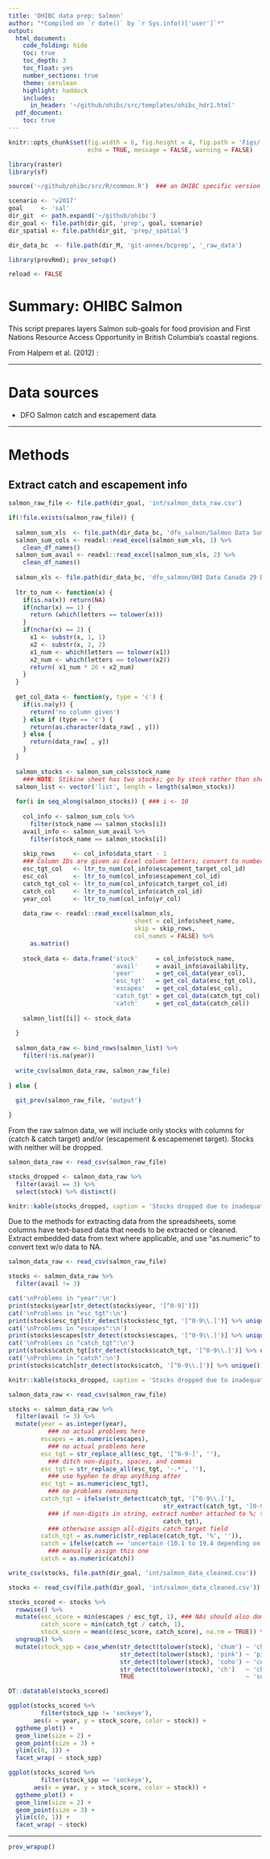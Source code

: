 ```yaml
---
title: 'OHIBC data prep: Salmon'
author: "*Compiled on `r date()` by `r Sys.info()['user']`*"
output: 
  html_document:
    code_folding: hide
    toc: true
    toc_depth: 3
    toc_float: yes
    number_sections: true
    theme: cerulean
    highlight: haddock
    includes: 
      in_header: '~/github/ohibc/src/templates/ohibc_hdr1.html'
  pdf_document:
    toc: true
---
```


``` r

knitr::opts_chunk$set(fig.width = 6, fig.height = 4, fig.path = 'Figs/',
                      echo = TRUE, message = FALSE, warning = FALSE)

library(raster)
library(sf)

source('~/github/ohibc/src/R/common.R')  ### an OHIBC specific version of common.R

scenario <- 'v2017'
goal     <- 'sal'
dir_git  <- path.expand('~/github/ohibc')
dir_goal <- file.path(dir_git, 'prep', goal, scenario)
dir_spatial <- file.path(dir_git, 'prep/_spatial')

dir_data_bc  <- file.path(dir_M, 'git-annex/bcprep', '_raw_data')

library(provRmd); prov_setup()

reload <- FALSE


```

# Summary: OHIBC Salmon

This script prepares layers Salmon sub-goals for food provision and First Nations Resource Access Opportunity in British Columbia's coastal regions.  

From Halpern et al. (2012) :


-----

# Data sources

* DFO Salmon catch and escapement data

-----

# Methods

## Extract catch and escapement info

``` r

salmon_raw_file <- file.path(dir_goal, 'int/salmon_data_raw.csv')

if(!file.exists(salmon_raw_file)) {
  
  salmon_sum_xls  <- file.path(dir_data_bc, 'dfo_salmon/Salmon Data Summary.xlsx')
  salmon_sum_cols <- readxl::read_excel(salmon_sum_xls, 1) %>%
    clean_df_names()
  salmon_sum_avail <- readxl::read_excel(salmon_sum_xls, 2) %>%
    clean_df_names()
  
  salmon_xls <- file.path(dir_data_bc, 'dfo_salmon/OHI Data Canada 29 Dec 2017.xlsx')
  
  ltr_to_num <- function(x) {
    if(is.na(x)) return(NA)
    if(nchar(x) == 1) {
      return (which(letters == tolower(x)))
    }
    if(nchar(x) == 2) {
      x1 <- substr(x, 1, 1)
      x2 <- substr(x, 2, 2)
      x1_num <- which(letters == tolower(x1))
      x2_num <- which(letters == tolower(x2))
      return( x1_num * 26 + x2_num)
    }
  }
  
  get_col_data <- function(y, type = 'c') {
    if(is.na(y)) {
      return('no column given')
    } else if (type == 'c') {
      return(as.character(data_raw[ , y]))
    } else {
      return(data_raw[ , y])
    }
  }
  
  salmon_stocks <- salmon_sum_cols$stock_name
    ### NOTE: Stikine sheet has two stocks; go by stock rather than sheet!
  salmon_list <- vector('list', length = length(salmon_stocks))
  
  for(i in seq_along(salmon_stocks)) { ### i <- 10
    
    col_info <- salmon_sum_cols %>%
      filter(stock_name == salmon_stocks[i])
    avail_info <- salmon_sum_avail %>%
      filter(stock_name == salmon_stocks[i])
  
    skip_rows     <- col_info$data_start - 1
    ### Column IDs are given as Excel column letters; convert to number
    esc_tgt_col   <- ltr_to_num(col_info$escapement_target_col_id)
    esc_col       <- ltr_to_num(col_info$escapement_col_id)
    catch_tgt_col <- ltr_to_num(col_info$catch_target_col_id)
    catch_col     <- ltr_to_num(col_info$catch_col_id)
    year_col      <- ltr_to_num(col_info$yr_col)
    
    data_raw <- readxl::read_excel(salmon_xls, 
                                   sheet = col_info$sheet_name,
                                   skip = skip_rows,
                                   col_names = FALSE) %>%
      as.matrix()
    
    stock_data <- data.frame('stock'     = col_info$stock_name,
                             'avail'     = avail_info$availability,
                             'year'      = get_col_data(year_col),
                             'esc_tgt'   = get_col_data(esc_tgt_col),
                             'escapes'   = get_col_data(esc_col),
                             'catch_tgt' = get_col_data(catch_tgt_col),
                             'catch'     = get_col_data(catch_col))
  
    salmon_list[[i]] <- stock_data
  
  }
  
  salmon_data_raw <- bind_rows(salmon_list) %>%
    filter(!is.na(year))
  
  write_csv(salmon_data_raw, salmon_raw_file)
  
} else {
  
  git_prov(salmon_raw_file, 'output')

}

```

From the raw salmon data, we will include only stocks with columns for (catch & catch target) and/or (escapement & escapemenet target).  Stocks with neither will be dropped.  
``` r
salmon_data_raw <- read_csv(salmon_raw_file)

stocks_dropped <- salmon_data_raw %>%
  filter(avail == 3) %>%
  select(stock) %>% distinct()

knitr::kable(stocks_dropped, caption = 'Stocks dropped due to inadequate data')
```

Due to the methods for extracting data from the spreadsheets, some columns have text-based data that needs to be extracted or cleaned.  Extract embedded data from text where applicable, and use "as.numeric" to convert text w/o data to NA.

``` r
salmon_data_raw <- read_csv(salmon_raw_file)

stocks <- salmon_data_raw %>%
  filter(avail != 3)

cat('\nProblems in "year":\n')
print(stocks$year[str_detect(stocks$year, '[^0-9]')])
cat('\nProblems in "esc_tgt":\n')
print(stocks$esc_tgt[str_detect(stocks$esc_tgt, '[^0-9\\.]')] %>% unique())
cat('\nProblems in "escapes":\n')
print(stocks$escapes[str_detect(stocks$escapes, '[^0-9\\.]')] %>% unique())
cat('\nProblems in "catch_tgt":\n')
print(stocks$catch_tgt[str_detect(stocks$catch_tgt, '[^0-9\\.]')] %>% unique())
cat('\nProblems in "catch":\n')
print(stocks$catch[str_detect(stocks$catch, '[^0-9\\.]')] %>% unique())

knitr::kable(stocks_dropped, caption = 'Stocks dropped due to inadequate data')
```

``` r

salmon_data_raw <- read_csv(salmon_raw_file)

stocks <- salmon_data_raw %>%
  filter(avail != 3) %>%
  mutate(year = as.integer(year),       
           ### no actual problems here
         escapes = as.numeric(escapes), 
           ### no actual problems here
         esc_tgt = str_replace_all(esc_tgt, '[^0-9-]', ''), 
           ### ditch non-digits, spaces, and commas
         esc_tgt = str_replace_all(esc_tgt, '-.*', ''),     
           ### use hyphen to drop anything after
         esc_tgt = as.numeric(esc_tgt), 
           ### no problems remaining
         catch_tgt = ifelse(str_detect(catch_tgt, '[^0-9\\.]'), 
                                           str_extract(catch_tgt, '[0-9]*\\%'), 
           ### if non-digits in string, extract number attached to %; this extracts the 5 from "3-5%"
                                           catch_tgt),
           ### otherwise assign all-digits catch target field
         catch_tgt = as.numeric(str_replace(catch_tgt, '%', '')),
         catch = ifelse(catch == 'uncertain (10.1 to 19.4 depending on methods)', 10.1, catch), 
           ### manually assign this one
         catch = as.numeric(catch))

write_csv(stocks, file.path(dir_goal, 'int/salmon_data_cleaned.csv'))

```

``` r

stocks <- read_csv(file.path(dir_goal, 'int/salmon_data_cleaned.csv'))

stocks_scored <- stocks %>%
  rowwise() %>%
  mutate(esc_score = min(escapes / esc_tgt, 1), ### NAs should also dominate the max
         catch_score = min(catch_tgt / catch, 1),
         stock_score = mean(c(esc_score, catch_score), na.rm = TRUE)) %>%
  ungroup() %>%
  mutate(stock_spp = case_when(str_detect(tolower(stock), 'chum') ~ 'chum',
                               str_detect(tolower(stock), 'pink') ~ 'pink',
                               str_detect(tolower(stock), 'coho') ~ 'coho',
                               str_detect(tolower(stock), 'ch')   ~ 'chinook',
                               TRUE                               ~ 'sockeye'))

DT::datatable(stocks_scored)

ggplot(stocks_scored %>%
         filter(stock_spp != 'sockeye'), 
       aes(x = year, y = stock_score, color = stock)) +
  ggtheme_plot() +
  geom_line(size = 2) +
  geom_point(size = 3) +
  ylim(c(0, 1)) + 
  facet_wrap( ~ stock_spp)

ggplot(stocks_scored %>%
         filter(stock_spp == 'sockeye'), 
       aes(x = year, y = stock_score, color = stock)) +
  ggtheme_plot() +
  geom_line(size = 2) +
  geom_point(size = 3) +
  ylim(c(0, 1)) + 
  facet_wrap( ~ stock)
```

-----

``` r

prov_wrapup()

```

